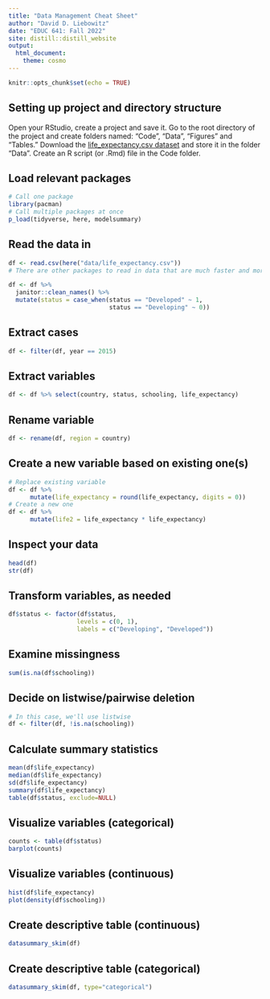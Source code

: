 ```yaml
---
title: "Data Management Cheat Sheet"
author: "David D. Liebowitz"
date: "EDUC 641: Fall 2022"
site: distill::distill_website
output: 
  html_document:
    theme: cosmo
---
```


```r
knitr::opts_chunk$set(echo = TRUE)
```


## Setting up project and directory structure

Open your RStudio, create a project and save it. Go to the root directory of the project and create folders named: "Code", "Data", "Figures" and "Tables." Download the [life_expectancy.csv dataset](./data/life_expectancy.csv) and store it in the folder "Data". Create an R script (or .Rmd) file in the Code folder. 

## Load relevant packages
```r
# Call one package
library(pacman)
# Call multiple packages at once
p_load(tidyverse, here, modelsummary)
```

## Read the data in
```r
df <- read.csv(here("data/life_expectancy.csv"))
# There are other packages to read in data that are much faster and more flexible
```

```r
df <- df %>%
  janitor::clean_names() %>%
  mutate(status = case_when(status == "Developed" ~ 1,
                            status == "Developing" ~ 0))
```

## Extract cases
```r
df <- filter(df, year == 2015)
```

## Extract variables
```r
df <- df %>% select(country, status, schooling, life_expectancy)
```

## Rename variable
```r
df <- rename(df, region = country)
```

## Create a new variable based on existing one(s)
```r
# Replace existing variable
df <- df %>%  
      mutate(life_expectancy = round(life_expectancy, digits = 0))
# Create a new one
df <- df %>%
      mutate(life2 = life_expectancy * life_expectancy)
```

## Inspect your data
```r
head(df)
str(df)
```

## Transform variables, as needed
```r
df$status <- factor(df$status,
                   levels = c(0, 1),
                   labels = c("Developing", "Developed"))
```


## Examine missingness
```r
sum(is.na(df$schooling))
```

## Decide on listwise/pairwise deletion
```r
# In this case, we'll use listwise
df <- filter(df, !is.na(schooling))
```

## Calculate summary statistics
```r
mean(df$life_expectancy)
median(df$life_expectancy)
sd(df$life_expectancy)
summary(df$life_expectancy)
table(df$status, exclude=NULL)
```

## Visualize variables (categorical)
```r
counts <- table(df$status)
barplot(counts)
```

## Visualize variables (continuous)
```r
hist(df$life_expectancy)
plot(density(df$schooling))
```

## Create descriptive table (continuous)
```r
datasummary_skim(df)
```

## Create descriptive table (categorical)
```r
datasummary_skim(df, type="categorical")
```